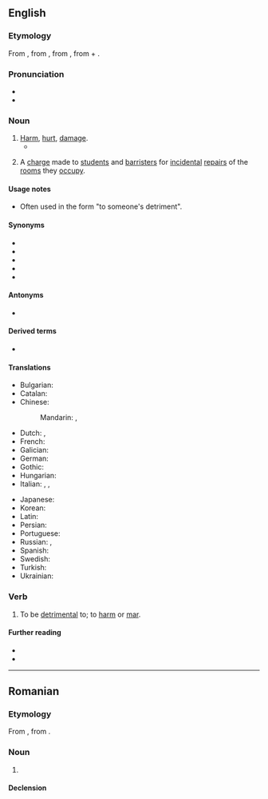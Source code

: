 {{also|détriment}}
==English==

===Etymology===
From {{der|en|fro|detriement}}, from {{der|en|la|detrimentum||loss, damage, literally a rubbing off}}, from {{m|la|deterere||to rub off, wear}}, from {{m|la|de-||down, away}} + {{m|la|terere||to rub}}.

===Pronunciation===
* {{IPA|en|/ˈdɛtɹɪmənt/}}
* {{audio|en|en-us-detriment.ogg|Audio (US)}}

===Noun===
{{wikipedia|detriment (astrology)}}
{{en-noun|~}}

# [[harm|Harm]], [[hurt]], [[damage]].
#* {{quote-book
|en
|year=1872
|author=Fyodor Dostoyevsky
|title=The Possessed
|chapter=7
|url=http://ebooks.adelaide.edu.au/d/dostoyevsky/d72p/chapter7.html
|passage=“But marriage in secret, Nikolay Vsyevolodovitch — a fatal secret. I receive money from you, and I'm suddenly asked the question, 'What's that money for?' My hands are tied; I cannot answer to the '''detriment''' of my sister, to the detriment of the family honour.”}}
# {{lb|en|UK|obsolete}} A [[charge]] made to [[student]]s and [[barrister]]s for [[incidental]] [[repair]]s of the [[room]]s they [[occupy]].

====Usage notes====
* Often used in the form "to someone's detriment".

====Synonyms====
* {{l|en|harm}}
* {{l|en|hurt}}
* {{l|en|illfare}}
* {{l|en|damage}}
* {{l|en|expense}}

====Antonyms====
* {{l|en|benefit}}

====Derived terms====
* {{l|en|detrimental}}

====Translations====
{{trans-top|harm, hurt, damage}}
* Bulgarian: {{t+|bg|вре́да|f}}
* Catalan: {{t+|ca|detriment|m}}
* Chinese:
*: Mandarin: {{t+|cmn|損害}}, {{t+|cmn|损害|tr=sǔnhài}}
* Dutch: {{t+|nl|schade|n}}, {{t+|nl|schadelijk}}
* French: {{t+|fr|détriment|m}}
* Galician: {{t+|gl|detrimento|m}}
* German: {{t+|de|Schaden|m}}
* Gothic: {{t+|got|𐍃𐌻𐌴𐌹𐌸𐌰|f}}
* Hungarian: {{t+|hu|hátrány}}
* Italian: {{t+|it|detrimento|m}}, {{t+|it|scapito|m}}, {{t+|it|svantaggio|m}}
{{trans-mid}}
* Japanese: {{t+|ja|損害|tr=そんがい, songai|sc=Jpan}}
* Korean: {{t+|ko|상해}}
* Latin: {{t|la|dētrīmentum|n}}
* Persian: {{t+|fa|پتیاره|tr=petyâre}}
* Portuguese: {{t+|pt|detrimento|m}}
* Russian: {{t+|ru|вред|m}}, {{t+|ru|уще́рб|m}}
* Spanish: {{t+|es|detrimento}}
* Swedish: {{t+|sv|skada|c}}
* Turkish: {{t+|tr|zarar}}
* Ukrainian: {{t+|uk|шкода}}
{{trans-bottom}}

===Verb===
{{en-verb}}

# {{lb|en|transitive|mostly|obsolete}} To be [[detrimental]] to; to [[harm]] or [[mar]].

====Further reading====
* {{R:Webster 1913}}
* {{R:Century 1911}}

----

==Romanian==

===Etymology===
From {{bor|ro|fr|détriment}}, from {{der|ro|la|detrimentum}}.

===Noun===
{{ro-noun|n|-}}

# {{l|en|detriment}}

====Declension====
{{ro-noun-n|n=sg}}